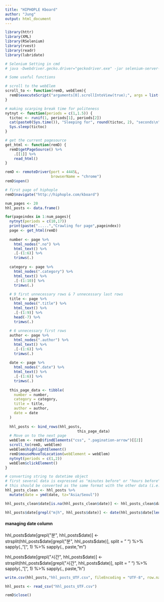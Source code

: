 ```yaml
---
title: "HIPHOPLE Kboard"
author: "Jung"
output: html_document
---
```


```r
library(httr)
library(XML)
library(RSelenium)
library(rvest)
library(readr)
library(lubridate)

# Selenium Setting in cmd
# java -Dwebdriver.gecko.driver="geckodriver.exe" -jar selenium-server-standalone-3.141.59.jar -port 4445
```

```r
# Some useful functions

# scroll to the webElem
scroll_to <- function(remD, webElem){
  remD$executeScript("arguments[0].scrollIntoView(true);", args = list(webElem))
}

# making scarping break time for politeness
nytnyt <- function(periods = c(1,1.5)) {
  tictoc <- runif(1, periods[1], periods[2])
  cat(paste0(Sys.time()), "Sleeping for", round(tictoc, 2), "seconds\n")
  Sys.sleep(tictoc)
}

# get the current pagesource
get_html <- function(remD) {
  remD$getPageSource() %>%
    .[[1]] %>%
    read_html()
}
```


```r
remD <- remoteDriver(port = 4445L, 
                     browserName = "chrome")
remD$open()
```


```r
# first page of hiphople
remD$navigate("http://hiphople.com/kboard")

num_pages <- 20
hhl_posts <- data.frame()

for(pageindex in 1:num_pages){
  nytnyt(periods = c(10,17))
  print(paste(".....","Crawling for page",pageindex))
  page <- get_html(remD)
  
  number <- page %>%
    html_nodes(".no") %>%
    html_text() %>%
    .[-(1:6)] %>%
    trimws(.)
  
  category <- page %>%
    html_nodes(".category") %>%
    html_text() %>%
    .[-(1:10)] %>%
    trimws(.)
  
  # 9 first unnecessary rows & 7 unnecessary last rows
  title <- page %>%
    html_nodes(".title") %>%
    html_text() %>%
    .[-(1:9)] %>%
    head(-7) %>%
    trimws(.)
  
  # 6 unnecessary first rows 
  author <- page %>%
    html_nodes(".author") %>%
    html_text() %>%
    .[-(1:6)] %>%
    trimws(.)
  
  date <- page %>%
    html_nodes(".date") %>%
    html_text() %>%
    .[-(1:6)] %>%
    trimws(.)
  
  this_page_data <- tibble(
    number = number,
    category = category, 
    title = title,
    author = author,
    date = date
  )
  
  hhl_posts <- bind_rows(hhl_posts,
                                 this_page_data)
  # Move on to the next page
  webElem <- remD$findElements("css", ".pagination-arrow")[[2]]
  scroll_to(remD, webElem)
  webElem$highlightElement()
  remD$mouseMoveToLocation(webElement = webElem)
  nytnyt(periods = c(1,2))
  webElem$clickElement()
}

```

```r
# converting string to datetime object
# first several data is expressed as "minutes before" or "hours before"
# this should be converted as the same format with the other data (i.e. "y-m-d")
hhl_posts_clean <- hhl_posts %>%
  mutate(date = ymd(date, tz="Asia/Seoul"))

hhl_posts_clean$date[is.na(hhl_posts_clean$date)] <- hhl_posts_clean$date[length(hhl_posts_clean$date[is.na(hhl_posts_clean$date)]) + 1] + days(1)

hhl_posts$date[grepl("m|h", hhl_posts$date)] <- date(hhl_posts$date[length(minutes_and_hours) + 1]) + days(1)
```

#### managing date column 

hhl_posts$date[grepl("분", hhl_posts$date)] <- strsplit(hhl_posts$date[grepl("분", hhl_posts$date)], split = " ") %>% 
  sapply(., "[", 1) %>% 
  sapply(., paste, "m")

hhl_posts$date[grepl("시간", hhl_posts$date)] <- strsplit(hhl_posts$date[grepl("시간", hhl_posts$date)], split = " ") %>% 
  sapply(., "[", 1) %>% 
  sapply(., paste, "h")


```r
write.csv(hhl_posts,"hhl_posts_UTF.csv", fileEncoding = "UTF-8", row.names = FALSE)

hhl_posts <- read_csv("hhl_posts_UTF.csv")

remD$close()

```

